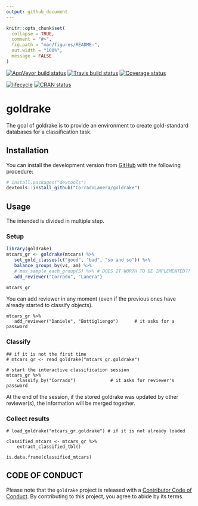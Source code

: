 ```yaml
---
output: github_document
---
```


<!-- README.md is generated from README.Rmd. Please edit that file -->

```r
knitr::opts_chunk$set(
  collapse = TRUE,
  comment = "#>",
  fig.path = "man/figures/README-",
  out.width = "100%",
  message = FALSE
)
```

[![AppVeyor build status](https://ci.appveyor.com/api/projects/status/github/CorradoLanera/goldrake?branch=master&svg=true)](https://ci.appveyor.com/project/CorradoLanera/goldrake)
[![Travis build status](https://travis-ci.org/CorradoLanera/goldrake.svg?branch=master)](https://travis-ci.org/CorradoLanera/goldrake)
[![Coverage status](https://codecov.io/gh/CorradoLanera/goldrake/branch/master/graph/badge.svg)](https://codecov.io/github/CorradoLanera/goldrake?branch=master)

[![lifecycle](https://img.shields.io/badge/lifecycle-maturing-blue.svg)](https://www.tidyverse.org/lifecycle/#maturing)
[![CRAN status](https://www.r-pkg.org/badges/version/goldrake)](https://cran.r-project.org/package=goldrake)

# goldrake

The goal of goldrake is to provide an environment to create
gold-standard databases for a classification task.


## Installation

You can install the development version from
[GitHub](https://github.com/) with the following procedure:

```r
# install.packages("devtools")
devtools::install_github("CorradoLanera/goldrake")
```

## Usage

The intended is divided in multiple step.

### Setup

```r
library(goldrake)
mtcars_gr <- goldrake(mtcars) %>% 
   set_gold_classes(c("good", "bad", "so and so")) %>% 
   balance_groups_by(vs, am) %>% 
   # max_sample_each_group(5) %>% # DOES IT WORTH TO BE IMPLEMENTED??
   add_reviewer("Corrado", "Lanera")

mtcars_gr
```

You can add reviewer in any moment (even if the previous ones have 
already started to classify objects).

```
mtcars_gr %>% 
   add_reviewer("Daniele", "Bottigliengo")      # it asks for a password
```



### Classify

```
## if it is not the first time
# mtcars_gr <- read_goldrake("mtcars_gr.goldrake")

# start the interactive classification session 
mtcars_gr %>% 
    classify_by("Corrado")             # it asks for reviewer's password
```

At the end of the session, if the stored goldrake was updated by other
reviewer(s), the information will be merged together.

### Collect results

```
# load_goldrake("mtcars_gr.goldrake") # if it is not already loaded

classified_mtcars <- mtcars_gr %>% 
    extract_classified_tbl()

is.data.frame(classified_mtcars)
```




## CODE OF CONDUCT
Please note that the `goldrake` project is released with a
[Contributor Code of Conduct](.github/CODE_OF_CONDUCT.md).
By contributing to this project, you agree to abide by its terms.
